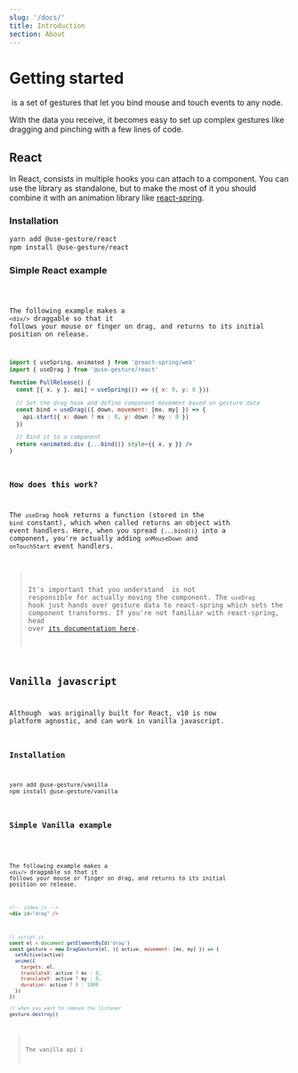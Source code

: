 ```yaml
---
slug: '/docs/'
title: Introduction
section: About
---
```



# Getting started

&zwnj;<UseGesture /> is a set of gestures that let you bind mouse and touch events to any node.

With the data you receive, it becomes easy to set up complex gestures like dragging and pinching with a few lines of code.

## React

In React, <UseGesture pkg="react"/> consists in multiple hooks you can attach to a component. You can use the library as standalone, but to make the most of it you should combine it with an animation library like [react-spring](https://github.com/pmndrs/react-spring).

### Installation

```bash
yarn add @use-gesture/react
npm install @use-gesture/react
```

### Simple React example

<Code id="PullRelease" />

The following example makes a <EasterDiv><code>&lt;div/&gt;</code></EasterDiv> draggable so that it follows your mouse or finger on drag, and returns to its initial position on release.

```jsx
import { useSpring, animated } from '@react-spring/web'
import { useDrag } from '@use-gesture/react'

function PullRelease() {
  const [{ x, y }, api] = useSpring(() => ({ x: 0, y: 0 }))

  // Set the drag hook and define component movement based on gesture data
  const bind = useDrag(({ down, movement: [mx, my] }) => {
    api.start({ x: down ? mx : 0, y: down ? my : 0 })
  })

  // Bind it to a component
  return <animated.div {...bind()} style={{ x, y }} />
}
```

### How does this work?

The `useDrag` hook returns a function (stored in the `bind` constant), which when called returns an object with event handlers. Here, when you spread `{...bind()}` into a component, you're actually adding `onMouseDown` and `onTouchStart` event handlers.

> It's important that you understand <UseGesture pkg="react" /> is not responsible for actually moving the component. The `useDrag` hook just hands over gesture data to react-spring which sets the component transforms. If you're not familiar with react-spring, head over [its documentation here](https://react-spring.io).

## Vanilla javascript

Although <UseGesture /> was originally built for React, v10 is now platform agnostic, and can work in vanilla javascript.

### Installation

```bash
yarn add @use-gesture/vanilla
npm install @use-gesture/vanilla
```

### Simple Vanilla example

<Code id="Vanilla" />

The following example makes a <EasterDiv><code>&lt;div/&gt;</code></EasterDiv> draggable so that it follows your mouse or finger on drag, and returns to its initial position on release.

```html
<!-- index.js -->
<div id="drag" />
```

```js
// script.js
const el = document.getElementById('drag')
const gesture = new DragGesture(el, ({ active, movement: [mx, my] }) => {
  setActive(active)
  anime({
    targets: el,
    translateX: active ? mx : 0,
    translateY: active ? my : 0,
    duration: active ? 0 : 1000
  })
})

// when you want to remove the listener
gesture.destroy()
```

> The vanilla api i
